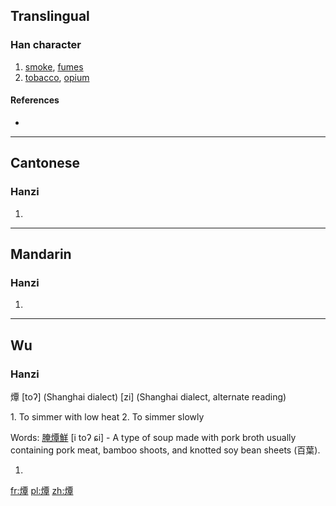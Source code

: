 ==Translingual==

===Han character===
{{Han char|rn=86|rad=火|as=12|sn=16|four=9184<sub>6</sub>|canj=火一田十 (FMWJ)}}

# [[smoke]], [[fumes]]
# [[tobacco]], [[opium]]

====References====
* {{Han ref|kx=0682.040|dkj=19391|dj=1094.050|hdz=32232.130|uh=71C2|ud=29122|bh=EA48|bd=59976}}

----

==Cantonese==

===Hanzi===
{{yue-hanzi|jyut=|y=taam4}}

# {{defn|lang=yue|sort=火12}}

----

==Mandarin==

===Hanzi===
{{cmn-hanzi|pin=[[qián]] ([[qian2]])|wg=ch'ien<sup>2</sup>}}

# {{defn|lang=cmn|sort=火12}}

----

==Wu==

===Hanzi===
燂 [toʔ] (Shanghai dialect)
[zi] (Shanghai dialect, alternate reading)

1. To simmer with low heat
2. To simmer slowly

Words:
[[腌燂鮮]] [i toʔ ɕi] - A type of soup made with pork broth usually containing pork meat, bamboo shoots, and knotted soy bean sheets (百葉).
# {{defn|Wu}}

[[fr:燂]]
[[pl:燂]]
[[zh:燂]]